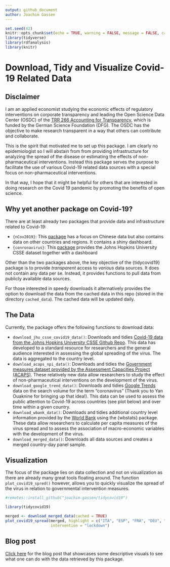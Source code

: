 ```yaml
---
output: github_document
author: Joachim Gassen
---
```


```r
set.seed(42)
knitr::opts_chunk$set(echo = TRUE, warning = FALSE, message = FALSE, cache = TRUE)
library(tidyverse)
library(rdfanalysis)
library(knitr)
```

# Download, Tidy and Visualize Covid-19 Related Data

## Disclaimer

I am an applied economist studying the economic effects of regulatory 
interventions on corporate transparency and leading the Open Science Data Center (OSDC) of the [TRR 266 Accounting for Transparency](https://accounting-for-transparency.de), which is funded by the German Science Foundation (DFG).
The OSDC has the objective to make research transparent in a way that others 
can contribute and collaborate.

This is the spirit that motivated me to set up this package. I am clearly no
epidemiologist so I will abstain from from providing infrastructure for 
analyzing the spread of the disease or estimating the effects of 
non-pharmaceutical interventions. Instead this package serves the purpose to 
facilitate the use of various Covid-19 related data sources with a special 
focus on non-pharmaceutical interventions.

In that way, I hope that it might be helpful for others that are
interested in doing research on the Covid 19 pandemic by promoting the benefits 
of open science.


## Why yet another package on Covid-19?

There are at least already two packages that provide data and infrastructure related to Covid-19:

- `{nCov2019}`: This [package](https://github.com/GuangchuangYu/nCov2019) has a focus on Chinese data but also contains data on other countries and regions. It contains a shiny dashboard. 
- `{conronavirus}`: This [package](https://github.com/RamiKrispin/coronavirus) provides
the Johns Hopkins University CSSE dataset together with a dashboard

Other than the two packages above, the key objective of the {tidycovid19} package is to provide *transparent* access to *various* data sources. It does not contain any data per se. Instead, it provides functions to pull data from publicly available data sources.

For those interested in speedy downloads it alternatively provides the option to
download the data from the cached data in this repo (stored in the directory `cached_data`).
The cached data will be updated daily.

## The Data

Currently, the package offers the following functions to download data:

- `download_jhu_csse_covid19_data()`: Downloads and tidies [Covid-19 data from the Johns Hopkins University CSSE Github Repo](https://github.com/CSSEGISandData/COVID-19). This data has developed to a standard resource for researchers and the general audience 
interested in assessing the global spreading of the virus. The data is aggregated to the country level.
- `download_acaps_npi_data()`: Downloads and tidies the [Government measures dataset provided by the Assessment Capacities Project (ACAPS)](https://data.humdata.org/dataset/acaps-covid19-government-measures-dataset). These relatively new data allow researchers to study the effect of non-pharmaceutical interventions on the development of the virus. 
- `download_google_trend_data()`: Downloads and tidies [Google Trends](https://trends.google.com/trends/) data on the search volume for the term "coronavirus" (Thank you to Yan Ouaknine for bringing up that idea!). This data can be used to assess the public attention to Covid-19 across countries (see plot below) and over time within a given country.
- `download_wbank_data()`: Downloads and tidies additional country level information provided by the [World Bank](https://data.worldbank.org) using the {wbstats} package. These data allow researchers to calculate per capita measures of the virus spread and to assess the association of macro-economic variables with the development of the virus.
- `download_merged_data()`: Downloads all data sources and creates a merged country-day panel sample.

## Visualization

The focus of the package lies on data collection and not on visualization as there are already many great tools floating around. The function `plot_covid19_spred()` however, allows you to quickly visualize the spread of the virus in relation to governmental intervention measures.

```r
#remotes::install_github("joachim-gassen/tidycovid19")

library(tidycovid19)

merged <- download_merged_data(cached = TRUE)
plot_covid19_spread(merged, highlight = c("ITA", "ESP", "FRA", "DEU", "USA"), 
                    intervention = "lockdown")
```


## Blog post

[Click here](https://joachim-gassen.github.io/2020/03/merge-covid-19-data-with-governmental-interventions-data/) for the blog post that showcases some descriptive visuals to see what one can do with the data retrieved by this package.


